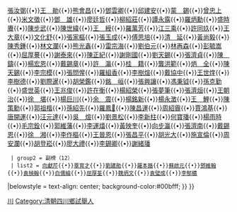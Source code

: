 {{Navbox
|name = 光緒二十年甲午科四川鄉試中式舉人108名副榜12名
|title = 光緒二十年甲午科四川鄉試中式舉人108名副榜12名
|titlestyle = background-color:#00bfff;
|image =
|style = width:100%;text-align:center; 
|groupstyle = text-align:center; background-color:#00bfff;
|liststyle =  
|state = {{{state<includeonly>|collapsed</includeonly>}}}
|group1 = 
|list1 = 
{{Navbox|child
  |groupstyle = text-align:center; background-color:#00bfff;
  | liststyle = 
  | group1 = 舉人（108）
  | list1 = [[羅智傑|羅智傑]]{{•}}[[陳新燮|陳新燮]]{{•}}[[張汝弼|張汝弼]]{{•}}[[王勛|王　勛]]{{•}}[[熊會昌|熊會昌]]{{•}}[[鄧雲卿|鄧雲卿]]{{•}}[[邱建安|邱建安]]{{•}}[[蒙錫|蒙　錫]]{{•}}[[曾忠上|曾忠上]]{{•}}[[米文徵|米文徵]]{{•}}[[鄧雄|鄧　雄]]{{•}}[[廖廷哲|廖廷哲]]{{•}}[[柳紹莊|柳紹莊]]{{•}}[[譚永露|譚永露]]{{•}}[[羅炳勳|羅炳勳]]{{•}}[[盛時賡|盛時賡]]{{•}}[[陳步武|陳步武]]{{•}}[[陳世緯|陳世緯]]{{•}}[[王綬|王　綬]]{{•}}[[羅萬芳|羅萬芳]]{{•}}[[江三乘|江三乘]]{{•}}[[許同玖|許同玖]]{{•}}[[王大章|王大章]]{{•}}[[文化舒|文化舒]]{{•}}[[張家樞|張家樞]]{{•}}[[張玉成|張玉成]]{{•}}[[傅思培|傅思培]]{{•}}[[清延|清　延]]{{•}}[[黃尚毅|黃尚毅]]{{•}}[[陳秀鍾|陳秀鍾]]{{•}}[[林文瀾|林文瀾]]{{•}}[[熊光鑫|熊光鑫]]{{•}}[[雷宗海|雷宗海]]{{•}}[[劉伯元|劉伯元]]{{•}}[[林再森|林再森]]{{•}}[[彭毓嵩|彭毓嵩]]{{•}}[[屈厚謩|屈厚謩]]{{•}}[[謝泰來|謝泰來]]{{•}}[[陳正紀|陳正紀]]{{•}}[[謝剛國|謝剛國]]{{•}}[[劉天錫|劉天錫]]{{•}}[[張濟貞|張濟貞]]{{•}}[[陳鑄|陳　鑄]]{{•}}[[楊宏恩|楊宏恩]]{{•}}[[戴錫章|戴錫章]]{{•}}[[許瀛|許　瀛]]{{•}}[[桂籍|桂　籍]]{{•}}[[龔洪範|龔洪範]]{{•}}[[炳全|炳　全]]{{•}}[[陳天錫|陳天錫]]{{•}}[[李宗模|李宗模]]{{•}}[[張問惺|張問惺]]{{•}}[[羅組香|羅組香]]{{•}}[[李樹煊|李樹煊]]{{•}}[[戴協中|戴協中]]{{•}}[[王世煃|王世煃]]{{•}}[[李樹德|李樹德]]{{•}}[[劉際暹|劉際暹]]{{•}}[[胡榮鑑|胡榮鑑]]{{•}}[[銘峘|銘　峘]]{{•}}[[張興讓|張興讓]]{{•}}[[馮秉钺|馮秉钺]]{{•}}[[孫克勤|孫克勤]]{{•}}[[盛世英|盛世英]]{{•}}[[王兆俊|王兆俊]]{{•}}[[許在衡|許在衡]]{{•}}[[楊紹榮|楊紹榮]]{{•}}[[張夢筆|張夢筆]]{{•}}[[張濟烜|張濟烜]]{{•}}[[王朝治|王朝治]]{{•}}[[徐堪|徐　堪]]{{•}}[[楊巨川|楊巨川]]{{•}}[[余震|余　震]]{{•}}[[楊銘新|楊銘新]]{{•}}[[楊永澂|楊永澂]]{{•}}[[王鯉|王　鯉]]{{•}}[[陳策勳|陳策勳]]{{•}}[[郭祖楷|郭祖楷]]{{•}}[[孫紹先|孫紹先]]{{•}}[[羅鳳𦐼|羅鳳𦐼]]{{•}}[[陳昌運|陳昌運]]{{•}}[[周紹霽|周紹霽]]{{•}}[[賈鴻基|賈鴻基]]{{•}}[[唐開運|唐開運]]{{•}}[[汪元達|汪元達]]{{•}}[[吳煊|吳　煊]]{{•}}[[劉景松|劉景松]]{{•}}[[李新柱|李新柱]]{{•}}[[何寶璠|何寶璠]]{{•}}[[楊雨時|楊雨時]]{{•}}[[毛宗銓|毛宗銓]]{{•}}[[郭維藩|郭維藩]]{{•}}[[李運熺|李運熺]]{{•}}[[黃映奎|黃映奎]]{{•}}[[向步瀛|向步瀛]]{{•}}[[張濟南|張濟南]]{{•}}[[戴錫恩|戴錫恩]]{{•}}[[徐湘|徐　湘]]{{•}}[[李作樞|李作樞]]{{•}}[[王晉恩|王晉恩]]{{•}}[[張昌平|張昌平]]{{•}}[[胡光大|胡光大]]{{•}}[[施宣倫|施宣倫]]{{•}}[[周安瀾|周安瀾]]{{•}}[[胡登崧|胡登崧]]{{•}}[[廖大禮|廖大禮]]{{•}}[[李錫卿|李錫卿]]{{•}}[[謝緒璠|謝緒璠]]
  | group2 = 副榜（12）
  | list2 = [[向獻芹|向獻芹]]{{•}}[[覃育才|覃育才]]{{•}}[[劉建勛|劉建勛]]{{•}}[[羅本揗|羅本揗]]{{•}}[[蘇啟元|蘇啟元]]{{•}}[[鄧維翰|鄧維翰]]{{•}}[[袁楨翰|袁楨翰]]{{•}}[[白儒綸|白儒綸]]{{•}}[[屈厚荃|屈厚荃]]{{•}}[[魏炳文|魏炳文]]{{•}}[[袁璧成|袁璧成]]{{•}}[[李郁穠|李郁穠]]
|belowstyle = text-align: center; background-color:#00bfff;
}}
}}
[[Category:光緒二十年甲午科舉人|川]]
[[Category:清朝四川鄉試舉人|Category:清朝四川鄉試舉人]]